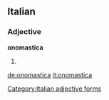 ==Italian==

===Adjective===
'''onomastica''' {{f}}

# {{feminine of|[[onomastico]]}}
[[Category:Italian adjective forms]]

[[de:onomastica]]
[[it:onomastica]]